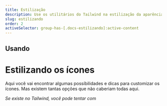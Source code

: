```yaml
---
title: Estilização
description: Use os utilitários do Tailwind na estilização da aparência do ícone
slug: estilizando
order: 2
activeSelector: group-has-[.docs-estilizando]:active-content
---
```



## Usando

# Estilizando os ícones

Aqui você vai encontrar algumas possíbilidades e dicas para customizar os ícones. Mas existem tantas opções que não caberiam todas aqui.

_Se existe no Tailwind, você pode tentar com <RocketIconsText />_
